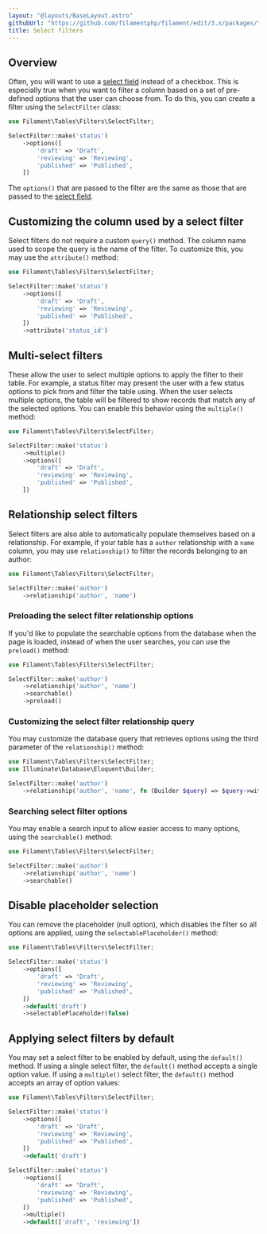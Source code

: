 ```yaml
---
layout: "@layouts/BaseLayout.astro"
githubUrl: "https://github.com/filamentphp/filament/edit/3.x/packages/tables/docs/04-filters/02-select.md"
title: Select filters
---
```


## Overview

Often, you will want to use a [select field](../../forms/fields/select) instead of a checkbox. This is especially true when you want to filter a column based on a set of pre-defined options that the user can choose from. To do this, you can create a filter using the `SelectFilter` class:

```php
use Filament\Tables\Filters\SelectFilter;

SelectFilter::make('status')
    ->options([
        'draft' => 'Draft',
        'reviewing' => 'Reviewing',
        'published' => 'Published',
    ])
```

The `options()` that are passed to the filter are the same as those that are passed to the [select field](../../forms/fields/select).

## Customizing the column used by a select filter

Select filters do not require a custom `query()` method. The column name used to scope the query is the name of the filter. To customize this, you may use the `attribute()` method:

```php
use Filament\Tables\Filters\SelectFilter;

SelectFilter::make('status')
    ->options([
        'draft' => 'Draft',
        'reviewing' => 'Reviewing',
        'published' => 'Published',
    ])
    ->attribute('status_id')
```

## Multi-select filters

These allow the user to select multiple options to apply the filter to their table. For example, a status filter may present the user with a few status options to pick from and filter the table using. When the user selects multiple options, the table will be filtered to show records that match any of the selected options. You can enable this behavior using the `multiple()` method:

```php
use Filament\Tables\Filters\SelectFilter;

SelectFilter::make('status')
    ->multiple()
    ->options([
        'draft' => 'Draft',
        'reviewing' => 'Reviewing',
        'published' => 'Published',
    ])
```

## Relationship select filters

Select filters are also able to automatically populate themselves based on a relationship. For example, if your table has a `author` relationship with a `name` column, you may use `relationship()` to filter the records belonging to an author:

```php
use Filament\Tables\Filters\SelectFilter;

SelectFilter::make('author')
    ->relationship('author', 'name')
```

### Preloading the select filter relationship options

If you'd like to populate the searchable options from the database when the page is loaded, instead of when the user searches, you can use the `preload()` method:

```php
use Filament\Tables\Filters\SelectFilter;

SelectFilter::make('author')
    ->relationship('author', 'name')
    ->searchable()
    ->preload()
```

### Customizing the select filter relationship query

You may customize the database query that retrieves options using the third parameter of the `relationship()` method:

```php
use Filament\Tables\Filters\SelectFilter;
use Illuminate\Database\Eloquent\Builder;

SelectFilter::make('author')
    ->relationship('author', 'name', fn (Builder $query) => $query->withTrashed())
```

### Searching select filter options

You may enable a search input to allow easier access to many options, using the `searchable()` method:

```php
use Filament\Tables\Filters\SelectFilter;

SelectFilter::make('author')
    ->relationship('author', 'name')
    ->searchable()
```

## Disable placeholder selection

You can remove the placeholder (null option), which disables the filter so all options are applied, using the `selectablePlaceholder()` method:

```php
use Filament\Tables\Filters\SelectFilter;

SelectFilter::make('status')
    ->options([
        'draft' => 'Draft',
        'reviewing' => 'Reviewing',
        'published' => 'Published',
    ])
    ->default('draft')
    ->selectablePlaceholder(false)
```

## Applying select filters by default

You may set a select filter to be enabled by default, using the `default()` method. If using a single select filter, the `default()` method accepts a single option value. If using a `multiple()` select filter, the `default()` method accepts an array of option values:

```php
use Filament\Tables\Filters\SelectFilter;

SelectFilter::make('status')
    ->options([
        'draft' => 'Draft',
        'reviewing' => 'Reviewing',
        'published' => 'Published',
    ])
    ->default('draft')

SelectFilter::make('status')
    ->options([
        'draft' => 'Draft',
        'reviewing' => 'Reviewing',
        'published' => 'Published',
    ])
    ->multiple()
    ->default(['draft', 'reviewing'])
```

